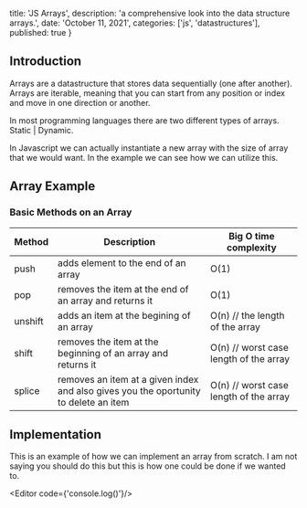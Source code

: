 
  title: 'JS Arrays',
  description: 'a comprehensive look into the data structure arrays.',
  date: 'October 11, 2021',
  categories: ['js', 'datastructures'],  
  published: true
}


<Section>

  <LeftSection size={4}>

  ## Introduction

  Arrays are a datastructure that stores data sequentially (one after another). Arrays are iterable, meaning that you can start from any position or index and move in one direction or another.

  
  In most programming languages there are two different types of arrays. Static | Dynamic.


  In Javascript we can actually instantiate a new array with the size of array that we would want. In the example we can see how we can utilize this.

  


  
  </LeftSection>

  <RightSection size={8}>

  ## Array Example

  <Editor code={exampleArray}/>
  
  </RightSection>

</Section>

<Section>
  
  <CenterSection>

  ### Basic Methods on an Array

  | Method | Description                                                  | Big O time complexity                  |
  | ----------- | ------------------------------------------------------------ | -------------------------------------- |
  | push        | adds element to the end of an array                          | O(1)                                   |
  | pop         | removes the item at the end of an array and returns it       | O(1)                                   |
  | unshift     | adds an item at the begining of an array                     | O(n) // the length of the array        |
  | shift       | removes the item at the beginning of an array and returns it | O(n) // worst case length of the array |
  | splice      | removes an item at a given index and also gives you the oportunity to delete an item | O(n) // worst case length of the array |
  
  </CenterSection>

</Section>

<Section>

  <LeftSection size={4}>

  # Implementation

  This is an example of how we can implement an array from scratch. I am not saying you should do this but this is how one could be done if we wanted to.
  

  </LeftSection>

  <RightSection size={8}>

  <Editor code={'console.log()'}/>  

  </RightSection>

</Section>